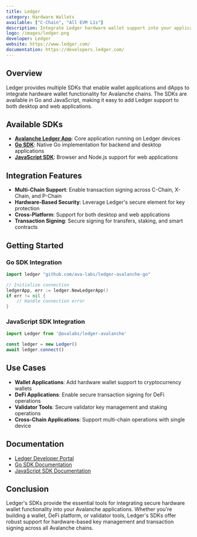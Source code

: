 ```yaml
---
title: Ledger
category: Hardware Wallets
available: ["C-Chain", "All EVM L1s"]
description: Integrate Ledger hardware wallet support into your applications using official Ledger SDKs for Avalanche.
logo: /images/ledger.png
developer: Ledger
website: https://www.ledger.com/
documentation: https://developers.ledger.com/
---
```


## Overview

Ledger provides multiple SDKs that enable wallet applications and dApps to integrate hardware wallet functionality for Avalanche chains. The SDKs are available in Go and JavaScript, making it easy to add Ledger support to both desktop and web applications.

## Available SDKs

- **[Avalanche Ledger App](https://github.com/ava-labs/ledger-avalanche)**: Core application running on Ledger devices
- **[Go SDK](https://github.com/ava-labs/ledger-avalanche-go)**: Native Go implementation for backend and desktop applications
- **[JavaScript SDK](https://github.com/ava-labs/ledger-avalanche)**: Browser and Node.js support for web applications

## Integration Features

- **Multi-Chain Support**: Enable transaction signing across C-Chain, X-Chain, and P-Chain
- **Hardware-Based Security**: Leverage Ledger's secure element for key protection
- **Cross-Platform**: Support for both desktop and web applications
- **Transaction Signing**: Secure signing for transfers, staking, and smart contracts

## Getting Started

### Go SDK Integration

```go
import ledger "github.com/ava-labs/ledger-avalanche-go"

// Initialize connection
ledgerApp, err := ledger.NewLedgerApp()
if err != nil {
    // Handle connection error
}
```

### JavaScript SDK Integration

```javascript
import Ledger from '@avalabs/ledger-avalanche'

const ledger = new Ledger()
await ledger.connect()
```

## Use Cases

- **Wallet Applications**: Add hardware wallet support to cryptocurrency wallets
- **DeFi Applications**: Enable secure transaction signing for DeFi operations
- **Validator Tools**: Secure validator key management and staking operations
- **Cross-Chain Applications**: Support multi-chain operations with single device

## Documentation

- [Ledger Developer Portal](https://developers.ledger.com/)
- [Go SDK Documentation](https://pkg.go.dev/github.com/ava-labs/ledger-avalanche-go)
- [JavaScript SDK Documentation](https://github.com/ava-labs/ledger-avalanche)

## Conclusion

Ledger's SDKs provide the essential tools for integrating secure hardware wallet functionality into your Avalanche applications. Whether you're building a wallet, DeFi platform, or validator tools, Ledger's SDKs offer robust support for hardware-based key management and transaction signing across all Avalanche chains.

